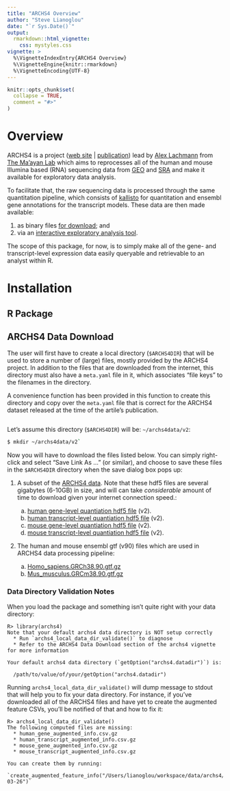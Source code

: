 ```yaml
---
title: "ARCHS4 Overview"
author: "Steve Lianoglou"
date: "`r Sys.Date()`"
output: 
  rmarkdown::html_vignette:
    css: mystyles.css
vignette: >
  %\VignetteIndexEntry{ARCHS4 Overview}
  %\VignetteEngine{knitr::rmarkdown}
  %\VignetteEncoding{UTF-8}
---
```


```r
knitr::opts_chunk$set(
  collapse = TRUE,
  comment = "#>"
)
```

# Overview

ARCHS4 is a project ([web site][archs4web] | [publication][archs4pub])
lead by [Alex Lachmann][lachmann] from [The Ma'ayan Lab][maayanlab] which aims
to reprocesses all of the human and mouse Illumina based (RNA) sequencing data
from [GEO][geo] and [SRA][sra] and make it available for exploratory data
analysis.

To facilitate that, the raw sequencing data is processed through the same
quantitation pipeline, which consists of [kallisto][kallisto] for quantitation
and ensembl gene annotations for the transcript models. These data are then
made available:

1. as binary files [for download][archs4dl]; and
2. via an [interactive exploratory analysis tool][archs4eda].

The scope of this package, for now, is to simply make all of the gene- and
transcript-level expression data easily queryable and retrievable to an analyst
within R.

# Installation

## R Package

## ARCHS4 Data Download

The user will first have to create a local directory (`$ARCHS4DIR`) that will be
used to store a number of (large) files, mostly provided by the ARCHS4
project. In addition to the files that are downloaded from the internet, this
directory must also have a `meta.yaml` file in it, which associates "file keys"
to the filenames in the directory.

A convenience function has been provided in this function to create this
directory and copy over the `meta.yaml` file that is correct for the ARCHS4
dataset released at the time of the artile's publication.

```r

```

Let's assume this directory (`$ARCHS4DIR`)
will be: `~/archs4data/v2`:

```bash
$ mkdir ~/archs4data/v2`
```

Now you will have to download the files listed below. You can simply right-click
and select "Save Link As ..." (or similar), and choose to save these files in
the `$ARCHS4DIR` directory when the save dialog box pops up:

1. A subset of the [ARCHS4 data][archs4dl]. Note that these hdf5 files are
   several gigabytes (6-10GB) in size, and will can take *considerable* amount
   of time to download given your internet connection speed.:
   
   a. [human gene-level quantiation hdf5 file][hdf5Hgene] (v2).
   b. [human transcript-level quantiation hdf5 file][hdf5Htx] (v2).
   c. [mouse gene-level quantiation hdf5 file][hdf5Mgene] (v2).
   d. [mouse transcript-level quantiation hdf5 file][hdf5Mtx] (v2).

2. The human and mouse ensembl gtf (v90) files which are used in ARCHS4 data
   processing pipeline:
   
   a. [Homo_sapiens.GRCh38.90.gtf.gz][ensHgtf]
   b. [Mus_musculus.GRCm38.90.gtf.gz][ensMgtf]


### Data Directory Validation Notes

When you load the package and something isn't quite right with your data
directory:

```
R> library(archs4)
Note that your default archs4 data directory is NOT setup correctly
  * Run `archs4_local_data_dir_validate()` to diagnose
  * Refer to the ARCHS4 Data Download section of the archs4 vignette for more information

Your default archs4 data directory (`getOption("archs4.datadir")`) is:

  /path/to/value/of/your/getOption("archs4.datadir")
```

Running `archs4_local_data_dir_validate()` will dump message to stdout that will
help you to fix your data directory. For instance, if you've downloaded all of
the ARCHS4 files and have yet to create the augmented feature CSVs, you'll be
notified of that and how to fix it:

```
R> archs4_local_data_dir_validate()
The following computed files are missing:
  * human_gene_augmented_info.csv.gz
  * human_transcript_augmented_info.csv.gz
  * mouse_gene_augmented_info.csv.gz
  * mouse_transcript_augmented_info.csv.gz

You can create them by running:
  `create_augmented_feature_info("/Users/lianoglou/workspace/data/archs4/2018-03-26")`
```

[//]: # (References ===========================================================)

[archs4dl]: https://amp.pharm.mssm.edu/archs4/download.html
[archs4eda]: https://amp.pharm.mssm.edu/archs4/data.html
[archs4pub]: https://www.nature.com/articles/s41467-018-03751-6
[archs4web]: https://amp.pharm.mssm.edu/archs4/
[ensHgtf]: ftp://ftp.ensembl.org/pub/release-90/gtf/homo_sapiens/Homo_sapiens.GRCh38.90.gtf.gz
[ensMgtf]: ftp://ftp.ensembl.org/pub/release-90/gtf/mus_musculus/Mus_musculus.GRCm38.90.gtf.gz
[geo]: https://www.ncbi.nlm.nih.gov/geo/
[hdf5Hgene]: https://s3.amazonaws.com/mssm-seq-matrix/human_matrix.h5
[hdf5Htx]: https://s3.amazonaws.com/mssm-seq-matrix/human_hiseq_transcript_v2.h5
[hdf5Mgene]: https://s3.amazonaws.com/mssm-seq-matrix/mouse_matrix.h5
[hdf5Mtx]: https://s3.amazonaws.com/mssm-seq-matrix/mouse_hiseq_transcript_v2.h5
[kallisto]: https://pachterlab.github.io/kallisto/about
[lachmann]: http://www.mountsinai.org/profiles/alexander-lachmann
[maayanlab]: http://labs.icahn.mssm.edu/maayanlab/
[sra]: https://www.ncbi.nlm.nih.gov/sra


